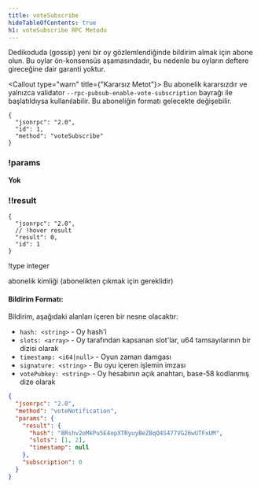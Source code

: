 ```yaml
---
title: voteSubscribe
hideTableOfContents: true
h1: voteSubscribe RPC Metodu
---
```


Dedikoduda (gossip) yeni bir oy gözlemlendiğinde bildirim almak için abone olun.
Bu oylar ön-konsensüs aşamasındadır, bu nedenle bu oyların deftere gireceğine
dair garanti yoktur.

<Callout type="warn" title={"Kararsız Metot"}>
  Bu abonelik kararsızdır ve yalnızca validator
  `--rpc-pubsub-enable-vote-subscription` bayrağı ile başlatıldıysa
  kullanılabilir. Bu aboneliğin formatı gelecekte değişebilir.
</Callout>

<APIMethod>

```jsonc !!request
{
  "jsonrpc": "2.0",
  "id": 1,
  "method": "voteSubscribe"
}
```

### !params

**Yok**

### !!result

```jsonc !response
{
  "jsonrpc": "2.0",
  // !hover result
  "result": 0,
  "id": 1
}
```

!type integer

abonelik kimliği (abonelikten çıkmak için gereklidir)

</APIMethod>

#### Bildirim Formatı:

Bildirim, aşağıdaki alanları içeren bir nesne olacaktır:

- `hash: <string>` - Oy hash'i
- `slots: <array>` - Oy tarafından kapsanan slot'lar, u64 tamsayılarının bir
  dizisi olarak
- `timestamp: <i64|null>` - Oyun zaman damgası
- `signature: <string>` - Bu oyu içeren işlemin imzası
- `votePubkey: <string>` - Oy hesabının açık anahtarı, base-58 kodlanmış dize
  olarak

```json
{
  "jsonrpc": "2.0",
  "method": "voteNotification",
  "params": {
    "result": {
      "hash": "8Rshv2oMkPu5E4opXTRyuyBeZBqQ4S477VG26wUTFxUM",
      "slots": [1, 2],
      "timestamp": null
    },
    "subscription": 0
  }
}
```
